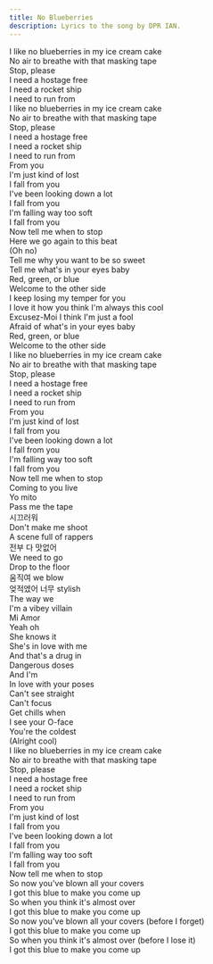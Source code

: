 ```yaml
---
title: No Blueberries
description: Lyrics to the song by DPR IAN.
---
```


I like no blueberries in my ice cream cake  
No air to breathe with that masking tape  
Stop, please  
I need a hostage free  
I need a rocket ship  
I need to run from  
I like no blueberries in my ice cream cake  
No air to breathe with that masking tape  
Stop, please  
I need a hostage free  
I need a rocket ship  
I need to run from  
From you  
I'm just kind of lost  
I fall from you  
I've been looking down a lot  
I fall from you  
I'm falling way too soft  
I fall from you  
Now tell me when to stop  
Here we go again to this beat  
(Oh no)  
Tell me why you want to be so sweet  
Tell me what's in your eyеs baby  
Red, green, or blue  
Welcomе to the other side  
I keep losing my temper for you  
I love it how you think I'm always this cool  
Excusez-Moi I think I'm just a fool  
Afraid of what's in your eyes baby  
Red, green, or blue  
Welcome to the other side  
I like no blueberries in my ice cream cake  
No air to breathe with that masking tape  
Stop, please  
I need a hostage free  
I need a rocket ship  
I need to run from  
From you  
I'm just kind of lost  
I fall from you  
I've been looking down a lot  
I fall from you  
I'm falling way too soft  
I fall from you  
Now tell me when to stop  
Coming to you live  
Yo mito  
Pass me the tape  
시끄러워  
Don't make me shoot  
A scene full of rappers  
전부 다 맛없어  
We need to go  
Drop to the floor  
움직여 we blow  
엊적엤어 너무 stylish  
The way we  
I'm a vibey villain  
Mi Amor  
Yeah oh  
She knows it  
She's in love with me  
And that's a drug in  
Dangerous doses  
And I'm  
In love with your poses  
Can't see straight  
Can't focus  
Get chills when  
I see your O-face  
You're the coldest  
(Alright cool)  
I like no blueberries in my ice cream cake  
No air to breathe with that masking tape  
Stop, please  
I need a hostage free  
I need a rocket ship  
I need to run from  
From you  
I'm just kind of lost  
I fall from you  
I've been looking down a lot  
I fall from you  
I'm falling way too soft  
I fall from you  
Now tell me when to stop  
So now you've blown all your covers  
I got this blue to make you come up  
So when you think it's almost over  
I got this blue to make you come up  
So now you've blown all your covers (before I forget)  
I got this blue to make you come up  
So when you think it's almost over (before I lose it)  
I got this blue to make you come up
